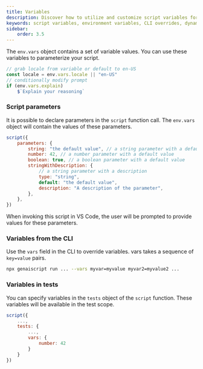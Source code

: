 ```yaml
---
title: Variables
description: Discover how to utilize and customize script variables for dynamic scripting capabilities with env.vars.
keywords: script variables, environment variables, CLI overrides, dynamic scripting, configuration
sidebar:
    order: 3.5
---
```


The `env.vars` object contains a set of variable values. You can use these variables to parameterize your script.

```js wrap
// grab locale from variable or default to en-US
const locale = env.vars.locale || "en-US"
// conditionally modify prompt
if (env.vars.explain)
    $`Explain your reasoning`
```

### Script parameters

It is possible to declare parameters in the `script` function call. The `env.vars` object will contain the values of these parameters.

```js
script({
    parameters: {
        string: "the default value", // a string parameter with a default value
        number: 42, // a number parameter with a default value
        boolean: true, // a boolean parameter with a default value
        stringWithDescription: {
            // a string parameter with a description
            type: "string",
            default: "the default value",
            description: "A description of the parameter",
        },
    },
})
```

When invoking this script in VS Code, the user will be prompted to provide values for these parameters.

### Variables from the CLI

Use the `vars` field in the CLI to override variables. vars takes a sequence of `key=value` pairs.

```sh
npx genaiscript run ... --vars myvar=myvalue myvar2=myvalue2 ...
```

### Variables in tests

You can specify variables in the `tests` object of the `script` function. These variables will be available in the test scope.

```js "vars"
script({
    ...,
    tests: {
        ...,
        vars: {
            number: 42
        }
    }
})
```
